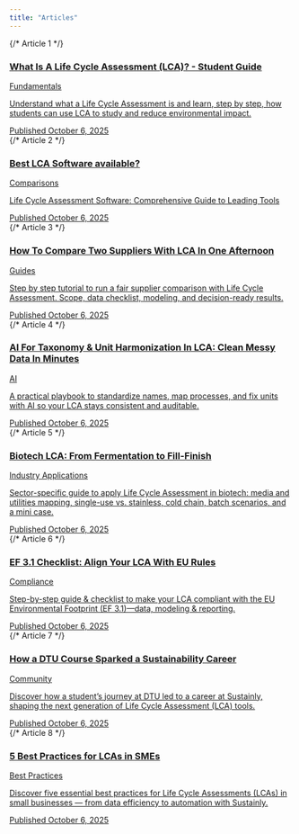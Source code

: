 ```yaml
---
title: "Articles"
---
```

<div className="not-prose">
{/* Article 1 */}
<div style={{ marginBottom:"2rem",position:"relative" }}>
<a href="/articles/1-lca-fundamentals/1" style={{ textDecoration:"none",color:"inherit",display:"block",position:"relative" }}>
<div style={{ position:"relative",minHeight:"28px",marginBottom:"0.4rem" }}>
<h3 style={{ margin:0,lineHeight:1.2,fontWeight:700,display:"inline",position:"relative",zIndex:2 }}>
What Is A Life Cycle Assessment (LCA)? - Student Guide
</h3>
<div style={{ background:"#EEF6F9",color:"#0073AA",fontSize:"0.75rem",fontWeight:600,padding:"0.2rem 0.6rem",borderRadius:"0.4rem",textTransform:"uppercase",letterSpacing:"0.03em",whiteSpace:"nowrap",position:"absolute",right:"0",top:"50%",transform:"translateY(-50%)",zIndex:3 }}>
Fundamentals
</div>
</div>
<div style={{ position:"relative" }}>
<p style={{ margin:0,fontSize:"0.95rem",color:"#444",position:"relative",zIndex:2,lineHeight:1.5,maxWidth:"calc(100% - 100px)" }}>
Understand what a Life Cycle Assessment is and learn, step by step, how students can use LCA to study and reduce environmental impact.
</p>
</div>
<div style={{ marginTop:"0.1rem",fontSize:"0.75rem",fontStyle:"italic",color:"#777",position:"relative",zIndex:2 }}>
Published October 6, 2025
</div>
</a>
</div>
{/* Article 2 */}
<div style={{ marginBottom:"2rem",position:"relative" }}>
<a href="/5.Articles/2-software-comparisons/1" style={{ textDecoration:"none",color:"inherit",display:"block",position:"relative" }}>
<div style={{ position:"relative",minHeight:"28px",marginBottom:"0.4rem" }}>
<h3 style={{ margin:0,lineHeight:1.2,fontWeight:700,display:"inline",position:"relative",zIndex:2 }}>
Best LCA Software available?
</h3>
<div style={{ background:"#EEF6F9",color:"#0073AA",fontSize:"0.75rem",fontWeight:600,padding:"0.2rem 0.6rem",borderRadius:"0.4rem",textTransform:"uppercase",letterSpacing:"0.03em",whiteSpace:"nowrap",position:"absolute",right:"0",top:"50%",transform:"translateY(-50%)",zIndex:3 }}>
Comparisons
</div>
</div>
<div style={{ position:"relative" }}>
<p style={{ margin:0,fontSize:"0.95rem",color:"#444",position:"relative",zIndex:2,lineHeight:1.5,maxWidth:"calc(100% - 100px)" }}>
Life Cycle Assessment Software: Comprehensive Guide to Leading Tools
</p>
</div>
<div style={{ marginTop:"0.1rem",fontSize:"0.75rem",fontStyle:"italic",color:"#777",position:"relative",zIndex:2 }}>
Published October 6, 2025
</div>
</a>
</div>
{/* Article 3 */}
<div style={{ marginBottom:"2rem",position:"relative" }}>
<a href="/5.Articles/3-how-to-guides/1" style={{ textDecoration:"none",color:"inherit",display:"block",position:"relative" }}>
<div style={{ position:"relative",minHeight:"28px",marginBottom:"0.4rem" }}>
<h3 style={{ margin:0,lineHeight:1.2,fontWeight:700,display:"inline",position:"relative",zIndex:2 }}>
How To Compare Two Suppliers With LCA In One Afternoon
</h3>
<div style={{ background:"#EEF6F9",color:"#0073AA",fontSize:"0.75rem",fontWeight:600,padding:"0.2rem 0.6rem",borderRadius:"0.4rem",textTransform:"uppercase",letterSpacing:"0.03em",whiteSpace:"nowrap",position:"absolute",right:"0",top:"50%",transform:"translateY(-50%)",zIndex:3 }}>
Guides
</div>
</div>
<div style={{ position:"relative" }}>
<p style={{ margin:0,fontSize:"0.95rem",color:"#444",position:"relative",zIndex:2,lineHeight:1.5,maxWidth:"calc(100% - 100px)" }}>
Step by step tutorial to run a fair supplier comparison with Life Cycle Assessment. Scope, data checklist, modeling, and decision-ready results.
</p>
</div>
<div style={{ marginTop:"0.1rem",fontSize:"0.75rem",fontStyle:"italic",color:"#777",position:"relative",zIndex:2 }}>
Published October 6, 2025
</div>
</a>
</div>
{/* Article 4 */}
<div style={{ marginBottom:"2rem",position:"relative" }}>
<a href="/5.Articles/4-ai-digital-lca/1" style={{ textDecoration:"none",color:"inherit",display:"block",position:"relative" }}>
<div style={{ position:"relative",minHeight:"28px",marginBottom:"0.4rem" }}>
<h3 style={{ margin:0,lineHeight:1.2,fontWeight:700,display:"inline",position:"relative",zIndex:2 }}>
AI For Taxonomy & Unit Harmonization In LCA: Clean Messy Data In Minutes
</h3>
<div style={{ background:"#EEF6F9",color:"#0073AA",fontSize:"0.75rem",fontWeight:600,padding:"0.2rem 0.6rem",borderRadius:"0.4rem",textTransform:"uppercase",letterSpacing:"0.03em",whiteSpace:"nowrap",position:"absolute",right:"0",top:"50%",transform:"translateY(-50%)",zIndex:3 }}>
AI
</div>
</div>
<div style={{ position:"relative" }}>
<p style={{ margin:0,fontSize:"0.95rem",color:"#444",position:"relative",zIndex:2,lineHeight:1.5,maxWidth:"calc(100% - 100px)" }}>
A practical playbook to standardize names, map processes, and fix units with AI so your LCA stays consistent and auditable.
</p>
</div>
<div style={{ marginTop:"0.1rem",fontSize:"0.75rem",fontStyle:"italic",color:"#777",position:"relative",zIndex:2 }}>
Published October 6, 2025
</div>
</a>
</div>
{/* Article 5 */}
<div style={{ marginBottom:"2rem",position:"relative" }}>
<a href="/5.Articles/5-industry-applications/1" style={{ textDecoration:"none",color:"inherit",display:"block",position:"relative" }}>
<div style={{ position:"relative",minHeight:"28px",marginBottom:"0.4rem" }}>
<h3 style={{ margin:0,lineHeight:1.2,fontWeight:700,display:"inline",position:"relative",zIndex:2 }}>
Biotech LCA: From Fermentation to Fill-Finish
</h3>
<div style={{ background:"#EEF6F9",color:"#0073AA",fontSize:"0.75rem",fontWeight:600,padding:"0.2rem 0.6rem",borderRadius:"0.4rem",textTransform:"uppercase",letterSpacing:"0.03em",whiteSpace:"nowrap",position:"absolute",right:"0",top:"50%",transform:"translateY(-50%)",zIndex:3 }}>
Industry Applications
</div>
</div>
<div style={{ position:"relative" }}>
<p style={{ margin:0,fontSize:"0.95rem",color:"#444",position:"relative",zIndex:2,lineHeight:1.5,maxWidth:"calc(100% - 100px)" }}>
Sector-specific guide to apply Life Cycle Assessment in biotech: media and utilities mapping, single-use vs. stainless, cold chain, batch scenarios, and a mini case.
</p>
</div>
<div style={{ marginTop:"0.1rem",fontSize:"0.75rem",fontStyle:"italic",color:"#777",position:"relative",zIndex:2 }}>
Published October 6, 2025
</div>
</a>
</div>
{/* Article 6 */}
<div style={{ marginBottom:"2rem",position:"relative" }}>
<a href="/5.Articles/6-compliance-regulatory/1" style={{ textDecoration:"none",color:"inherit",display:"block",position:"relative" }}>
<div style={{ position:"relative",minHeight:"28px",marginBottom:"0.4rem" }}>
<h3 style={{ margin:0,lineHeight:1.2,fontWeight:700,display:"inline",position:"relative",zIndex:2 }}>
EF 3.1 Checklist: Align Your LCA With EU Rules
</h3>
<div style={{ background:"#EEF6F9",color:"#0073AA",fontSize:"0.75rem",fontWeight:600,padding:"0.2rem 0.6rem",borderRadius:"0.4rem",textTransform:"uppercase",letterSpacing:"0.03em",whiteSpace:"nowrap",position:"absolute",right:"0",top:"50%",transform:"translateY(-50%)",zIndex:3 }}>
Compliance
</div>
</div>
<div style={{ position:"relative" }}>
<p style={{ margin:0,fontSize:"0.95rem",color:"#444",position:"relative",zIndex:2,lineHeight:1.5,maxWidth:"calc(100% - 100px)" }}>
Step-by-step guide & checklist to make your LCA compliant with the EU Environmental Footprint (EF 3.1)—data, modeling & reporting.
</p>
</div>
<div style={{ marginTop:"0.1rem",fontSize:"0.75rem",fontStyle:"italic",color:"#777",position:"relative",zIndex:2 }}>
Published October 6, 2025
</div>
</a>
</div>
{/* Article 7 */}
<div style={{ marginBottom:"2rem",position:"relative" }}>
<a href="/5.Articles/7-community-education/1" style={{ textDecoration:"none",color:"inherit",display:"block",position:"relative" }}>
<div style={{ position:"relative",minHeight:"28px",marginBottom:"0.4rem" }}>
<h3 style={{ margin:0,lineHeight:1.2,fontWeight:700,display:"inline",position:"relative",zIndex:2 }}>
How a DTU Course Sparked a Sustainability Career
</h3>
<div style={{ background:"#EEF6F9",color:"#0073AA",fontSize:"0.75rem",fontWeight:600,padding:"0.2rem 0.6rem",borderRadius:"0.4rem",textTransform:"uppercase",letterSpacing:"0.03em",whiteSpace:"nowrap",position:"absolute",right:"0",top:"50%",transform:"translateY(-50%)",zIndex:3 }}>
Community
</div>
</div>
<div style={{ position:"relative" }}>
<p style={{ margin:0,fontSize:"0.95rem",color:"#444",position:"relative",zIndex:2,lineHeight:1.5,maxWidth:"calc(100% - 100px)" }}>
Discover how a student’s journey at DTU led to a career at Sustainly, shaping the next generation of Life Cycle Assessment (LCA) tools.
</p>
</div>
<div style={{ marginTop:"0.1rem",fontSize:"0.75rem",fontStyle:"italic",color:"#777",position:"relative",zIndex:2 }}>
Published October 6, 2025
</div>
</a>
</div>
{/* Article 8 */}
<div style={{ marginBottom:"2rem",position:"relative" }}>
<a href="/5.Articles/8-best-practices/1" style={{ textDecoration:"none",color:"inherit",display:"block",position:"relative" }}>
<div style={{ position:"relative",minHeight:"28px",marginBottom:"0.4rem" }}>
<h3 style={{ margin:0,lineHeight:1.2,fontWeight:700,display:"inline",position:"relative",zIndex:2 }}>
5 Best Practices for LCAs in SMEs
</h3>
<div style={{ background:"#EEF6F9",color:"#0073AA",fontSize:"0.75rem",fontWeight:600,padding:"0.2rem 0.6rem",borderRadius:"0.4rem",textTransform:"uppercase",letterSpacing:"0.03em",whiteSpace:"nowrap",position:"absolute",right:"0",top:"50%",transform:"translateY(-50%)",zIndex:3 }}>
Best Practices
</div>
</div>
<div style={{ position:"relative" }}>
<p style={{ margin:0,fontSize:"0.95rem",color:"#444",position:"relative",zIndex:2,lineHeight:1.5,maxWidth:"calc(100% - 100px)" }}>
Discover five essential best practices for Life Cycle Assessments (LCAs) in small businesses — from data efficiency to automation with Sustainly.
</p>
</div>
<div style={{ marginTop:"0.1rem",fontSize:"0.75rem",fontStyle:"italic",color:"#777",position:"relative",zIndex:2 }}>
Published October 6, 2025
</div>
</a>
</div>
</div>

